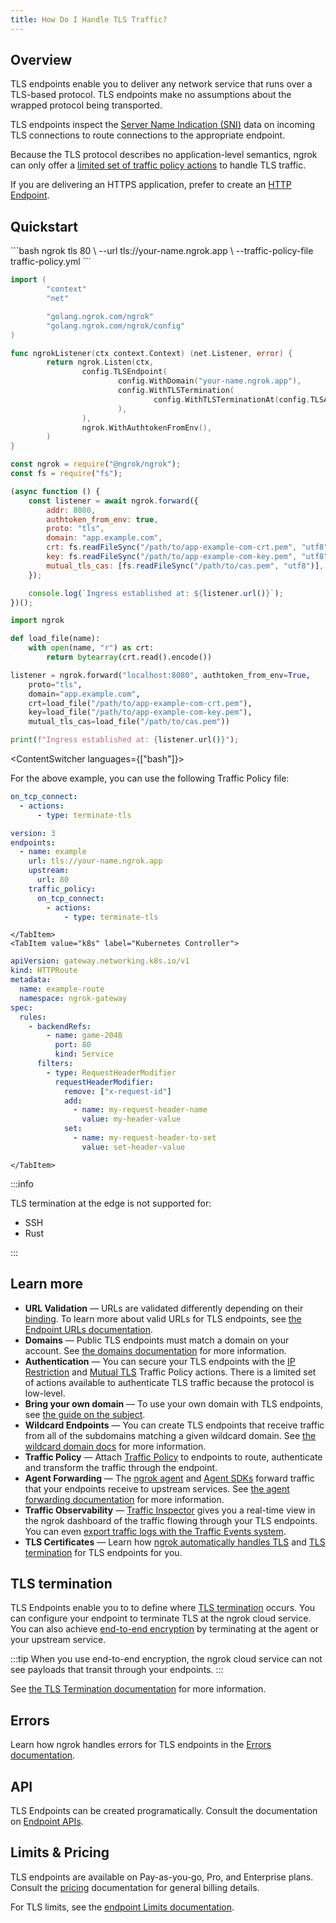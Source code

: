 ```yaml
---
title: How Do I Handle TLS Traffic?
---
```



## Overview

TLS endpoints enable you to deliver any network service that runs over a
TLS-based protocol. TLS endpoints make no assumptions about the wrapped
protocol being transported.

TLS endpoints inspect the [Server Name Indication (SNI)](#sni)
data on incoming TLS connections to route connections to the appropriate
endpoint.

Because the TLS protocol describes no application-level semantics, ngrok can
only offer a [limited set of traffic policy actions](/traffic-policy/actions/)
to handle TLS traffic.

If you are delivering an HTTPS application, prefer to create an [HTTP
Endpoint](/universal-gateway/http/).

## Quickstart

<Tabs groupId="endpoint-type" queryString="ept">
	<TabItem value="agent-endpoint" label="Agent Endpoint" default>

<LangSwitcher>
```bash
ngrok tls 80 \
  --url tls://your-name.ngrok.app \
  --traffic-policy-file traffic-policy.yml
```

```go
import (
        "context"
        "net"

        "golang.ngrok.com/ngrok"
        "golang.ngrok.com/ngrok/config"
)

func ngrokListener(ctx context.Context) (net.Listener, error) {
        return ngrok.Listen(ctx,
                config.TLSEndpoint(
                        config.WithDomain("your-name.ngrok.app"),
                        config.WithTLSTermination(
                                config.WithTLSTerminationAt(config.TLSAtEdge),
                        ),
                ),
                ngrok.WithAuthtokenFromEnv(),
        )
}
```

```jsx
const ngrok = require("@ngrok/ngrok");
const fs = require("fs");

(async function () {
	const listener = await ngrok.forward({
		addr: 8080,
		authtoken_from_env: true,
		proto: "tls",
		domain: "app.example.com",
		crt: fs.readFileSync("/path/to/app-example-com-crt.pem", "utf8"),
		key: fs.readFileSync("/path/to/app-example-com-key.pem", "utf8"),
		mutual_tls_cas: [fs.readFileSync("/path/to/cas.pem", "utf8")],
	});

	console.log(`Ingress established at: ${listener.url()}`);
})();
```

```python
import ngrok

def load_file(name):
    with open(name, "r") as crt:
        return bytearray(crt.read().encode())

listener = ngrok.forward("localhost:8080", authtoken_from_env=True,
    proto="tls",
    domain="app.example.com",
    crt=load_file("/path/to/app-example-com-crt.pem"),
    key=load_file("/path/to/app-example-com-key.pem"),
	mutual_tls_cas=load_file("/path/to/cas.pem"))

print(f"Ingress established at: {listener.url()}");
```

</LangSwitcher>

<ContentSwitcher languages={["bash"]}>

For the above example, you can use the following Traffic Policy file:

```yaml title="traffic-policy.yml"
on_tcp_connect:
  - actions:
      - type: terminate-tls
```

</ContentSwitcher>
    </TabItem>
    <TabItem value="agent-config" label="Agent Config">

```yaml
version: 3
endpoints:
  - name: example
    url: tls://your-name.ngrok.app
    upstream:
      url: 80
    traffic_policy:
      on_tcp_connect:
        - actions:
            - type: terminate-tls
```

    </TabItem>
    <TabItem value="k8s" label="Kubernetes Controller">

```yaml
apiVersion: gateway.networking.k8s.io/v1
kind: HTTPRoute
metadata:
  name: example-route
  namespace: ngrok-gateway
spec:
  rules:
    - backendRefs:
        - name: game-2048
          port: 80
          kind: Service
      filters:
        - type: RequestHeaderModifier
          requestHeaderModifier:
            remove: ["x-request-id"]
            add:
              - name: my-request-header-name
                value: my-header-value
            set:
              - name: my-request-header-to-set
                value: set-header-value
```

    </TabItem>

</Tabs>

:::info

TLS termination at the edge is not supported for:

- SSH
- Rust

:::

## Learn more

- **URL Validation** — URLs are validated differently depending on their [binding](/universal-gateway/bindings). To learn more about valid URLs for TLS endpoints, see [the Endpoint URLs documentation](/docs/universal-gateway/what-are-endpoint-urls/#https-tls).
- **Domains** — Public TLS endpoints must match a domain on your account. See [the domains documentation](/universal-gateway/domains/what-are-domains/) for more information.
- **Authentication** — You can secure your TLS endpoints with the [IP Restriction](/traffic-policy/actions/restrict-ips/) and [Mutual TLS](/docs/guides/other-guides/how-to-terminate-traffic-with-ngrok-configs/#mutual-tls-example) Traffic Policy actions. There is a limited set of actions available to authenticate TLS traffic because the protocol is low-level.
- **Bring your own domain** — To use your own domain with TLS endpoints, see [the guide on the subject](/universal-gateway/bring-your-own-domain).
- **Wildcard Endpoints** — You can create TLS endpoints that receive traffic from all of the subdomains matching a given wildcard domain. See [the wildcard domain docs](/universal-gateway/wildcard-domains/) for more information.
- **Traffic Policy** — Attach [Traffic Policy](/traffic-policy/) to endpoints to route, authenticate and transform the traffic through the endpoint.
- **Agent Forwarding** — The [ngrok agent](/agent/) and [Agent SDKs](/agent-sdks/) forward traffic that your endpoints receive to upstream services. See [the agent forwarding documentation](/universal-gateway/agent-forwarding/) for more information.
- **Traffic Observability** — [Traffic Inspector](/obs/traffic-inspection/) gives you a real-time view in the ngrok dashboard of the traffic flowing through your TLS endpoints. You can even [export traffic logs with the Traffic Events system](/docs/obs/events/reference/).
- **TLS Certificates** — Learn how [ngrok automatically handles TLS](/universal-gateway/tls-certificates/how-does-ngrok-handle-tls/) and [TLS termination](/universal-gateway/tls/tls-termination/) for TLS endpoints for you.

## TLS termination

TLS Endpoints enable you to to define where [TLS termination](/universal-gateway/tls/tls-termination/) occurs. You can configure your endpoint to terminate TLS at the ngrok cloud service. You can also achieve [end-to-end encryption](/universal-gateway/tls/tls-termination/#end-to-end-encryption) by terminating at the agent or your upstream service.

:::tip
When you use end-to-end encryption, the ngrok cloud service can not see payloads that transit through your endpoints.
:::

See [the TLS Termination documentation](/universal-gateway/tls/tls-termination/#termination-location) for more information.

## Errors

Learn how ngrok handles errors for TLS endpoints in the [Errors documentation](/errors/#tls-errors).

## API

TLS Endpoints can be created programatically. Consult the documentation on
[Endpoint APIs](/api/resources/endpoints/).

## Limits & Pricing

TLS endpoints are available on Pay-as-you-go, Pro, and Enterprise plans. Consult the [pricing](/pricing-limits/) documentation for general billing details.

For TLS limits, see the [endpoint Limits documentation](/pricing-limits/endpoint-limits/).
